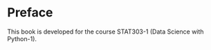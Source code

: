 # Preface {.unnumbered}

This book is developed for the course STAT303-1 (Data Science with Python-1).